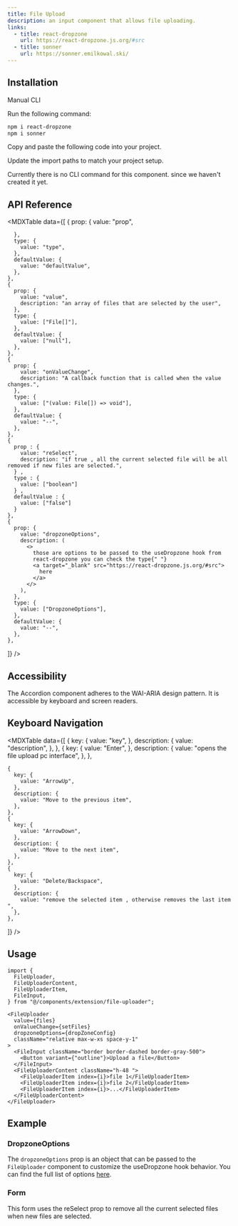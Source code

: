 ```yaml
---
title: File Upload
description: an input component that allows file uploading.
links:
  - title: react-dropzone
    url: https://react-dropzone.js.org/#src
  - title: sonner
    url: https://sonner.emilkowal.ski/
---
```


<ComponentPreview name="file-upload-demo" />

## Installation

<Tabs defaultValue="manual">

<TabsList>
  <TabsTrigger value="manual">Manual</TabsTrigger>
  <TabsTrigger value="cli">CLI</TabsTrigger>
</TabsList>

<TabsContent value="manual">

<Steps>

<Step>Run the following command:</Step>

```bash
npm i react-dropzone
npm i sonner
```

<Step>Copy and paste the following code into your project.</Step>

<ComponentSource name="file-upload" />

<Step>Update the import paths to match your project setup.</Step>

</Steps>

</TabsContent>

<TabsContent value="cli">

<Callout className="mt-6">
  Currently there is no CLI command for this component. since we haven't created
  it yet.
</Callout>

</TabsContent>

</Tabs>

## API Reference

<MDXTable
  data={[
    {
      prop: {
        value: "prop",

      },
      type: {
        value: "type",
      },
      defaultValue: {
        value: "defaultValue",
      },
    },
    {
      prop: {
        value: "value",
        description: "an array of files that are selected by the user",
      },
      type: {
        value: ["File[]"],
      },
      defaultValue: {
        value: ["null"],
      },
    },
    {
      prop: {
        value: "onValueChange",
        description: "A callback function that is called when the value changes.",
      },
      type: {
        value: ["(value: File[]) => void"],
      },
      defaultValue: {
        value: "--",
      },
    },
    {
      prop : {
        value: "reSelect",
        description: "if true , all the current selected file will be all removed if new files are selected.",
      } ,
      type : {
        value: ["boolean"]
      } ,
      defaultValue : {
        value: ["false"]
      }
    },
    {
      prop: {
        value: "dropzoneOptions",
        description: (
          <>
            those are options to be passed to the useDropzone hook from
            react-dropzone you can check the type{" "}
            <a target="_blank" src="https://react-dropzone.js.org/#src">
              here
            </a>
          </>
        ),
      },
      type: {
        value: ["DropzoneOptions"],
      },
      defaultValue: {
        value: "--",
      },
    },

]}
/>

## Accessibility

The Accordion component adheres to the WAI-ARIA design pattern. It is accessible by keyboard and screen readers.

## Keyboard Navigation

<MDXTable
  data={[
    {
      key: {
        value: "key",
      },
      description: {
        value: "description",
      },
    },
    {
      key: {
        value: "Enter",
      },
      description: {
        value: "opens the file upload pc interface",
      },
    },

    {
      key: {
        value: "ArrowUp",
      },
      description: {
        value: "Move to the previous item",
      },
    },
    {
      key: {
        value: "ArrowDown",
      },
      description: {
        value: "Move to the next item",
      },
    },
    {
      key: {
        value: "Delete/Backspace",
      },
      description: {
        value: "remove the selected item , otherwise removes the last item ",
      },
    },

]}
/>

## Usage

```tsx
import {
  FileUploader,
  FileUploaderContent,
  FileUploaderItem,
  FileInput,
} from "@/components/extension/file-uploader";
```

```tsx
<FileUploader
  value={files}
  onValueChange={setFiles}
  dropzoneOptions={dropZoneConfig}
  className="relative max-w-xs space-y-1"
>
  <FileInput className="border border-dashed border-gray-500">
    <Button variant={"outline"}>Upload a file</Button>
  </FileInput>
  <FileUploaderContent className="h-48 ">
    <FileUploaderItem index={i}>file 1</FileUploaderItem>
    <FileUploaderItem index={i}>file 2</FileUploaderItem>
    <FileUploaderItem index={i}>...</FileUploaderItem>
  </FileUploaderContent>
</FileUploader>
```

## Example


### DropzoneOptions

The `dropzoneOptions` prop is an object that can be passed to the `FileUploader` component to customize the useDropzone hook behavior. You can find the full list of options [here](https://react-dropzone.js.org/#src).

<ComponentPreview name="file-upload-dropzone" />

### Form

This form uses the reSelect prop to remove all the current selected files when new files are selected.

<ComponentPreview name="file-upload-zod" />

